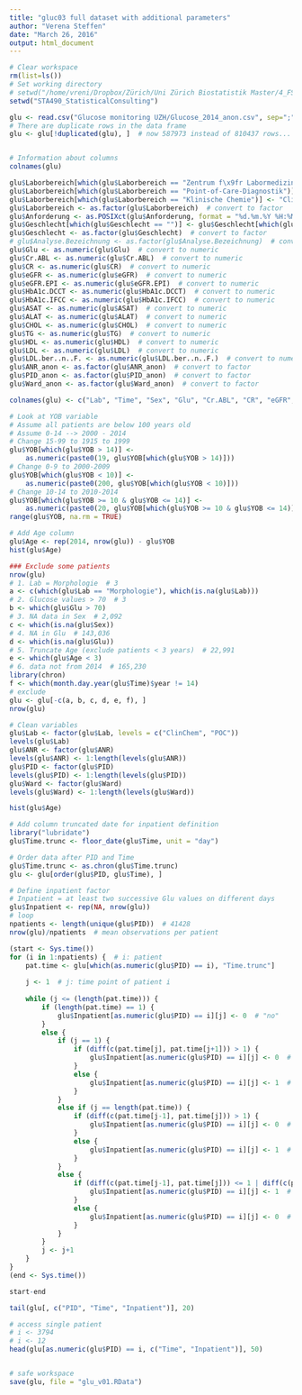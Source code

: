 ```yaml
---
title: "gluc03 full dataset with additional parameters"
author: "Verena Steffen"
date: "March 26, 2016"
output: html_document
---
```



```r
# Clear workspace
rm(list=ls())
# Set working directory
# setwd("/home/vreni/Dropbox/Zürich/Uni Zürich Biostatistik Master/4_FS_2016/STA490_StatisticalConsulting")
setwd("STA490_StatisticalConsulting")

glu <- read.csv("Glucose monitoring UZH/Glucose_2014_anon.csv", sep=";", stringsAsFactors=FALSE)
# There are duplicate rows in the data frame
glu <- glu[!duplicated(glu), ]  # now 587973 instead of 810437 rows...


# Information about columns
colnames(glu)

glu$Laborbereich[which(glu$Laborbereich == "Zentrum f\x9fr Labormedizin")] <- "Klinische Chemie"
glu$Laborbereich[which(glu$Laborbereich == "Point-of-Care-Diagnostik")] <- "POC"
glu$Laborbereich[which(glu$Laborbereich == "Klinische Chemie")] <- "ClinChem"
glu$Laborbereich <- as.factor(glu$Laborbereich)  # convert to factor
glu$Anforderung <- as.POSIXct(glu$Anforderung, format = "%d.%m.%Y %H:%M")  # convert to date format
glu$Geschlecht[which(glu$Geschlecht == "")] <- glu$Geschlecht[which(glu$Geschlecht == "U")] <- NA  # unknown gender to NA
glu$Geschlecht <- as.factor(glu$Geschlecht)  # convert to factor
# glu$Analyse.Bezeichnung <- as.factor(glu$Analyse.Bezeichnung)  # convert to factor
glu$Glu <- as.numeric(glu$Glu)  # convert to numeric
glu$Cr.ABL <- as.numeric(glu$Cr.ABL)  # convert to numeric
glu$CR <- as.numeric(glu$CR)  # convert to numeric
glu$eGFR <- as.numeric(glu$eGFR)  # convert to numeric
glu$eGFR.EPI <- as.numeric(glu$eGFR.EPI)  # convert to numeric
glu$HbA1c.DCCT <- as.numeric(glu$HbA1c.DCCT)  # convert to numeric
glu$HbA1c.IFCC <- as.numeric(glu$HbA1c.IFCC)  # convert to numeric
glu$ASAT <- as.numeric(glu$ASAT)  # convert to numeric
glu$ALAT <- as.numeric(glu$ALAT)  # convert to numeric
glu$CHOL <- as.numeric(glu$CHOL)  # convert to numeric
glu$TG <- as.numeric(glu$TG)  # convert to numeric
glu$HDL <- as.numeric(glu$HDL)  # convert to numeric
glu$LDL <- as.numeric(glu$LDL)  # convert to numeric
glu$LDL.ber..n..F. <- as.numeric(glu$LDL.ber..n..F.)  # convert to numeric
glu$ANR_anon <- as.factor(glu$ANR_anon)  # convert to factor
glu$PID_anon <- as.factor(glu$PID_anon)  # convert to factor
glu$Ward_anon <- as.factor(glu$Ward_anon)  # convert to factor

colnames(glu) <- c("Lab", "Time", "Sex", "Glu", "Cr.ABL", "CR", "eGFR", "eGFR.EPI", "HbA1c.DCCT", "HbA1c.IFCC", "ASAT", "ALAT", "CHOL", "TG", "HDL", "LDL", "LDL.calc", "YOB", "ANR", "PID", "Ward")  # simplify names

# Look at YOB variable
# Assume all patients are below 100 years old
# Assume 0-14 --> 2000 - 2014
# Change 15-99 to 1915 to 1999
glu$YOB[which(glu$YOB > 14)] <- 
    as.numeric(paste0(19, glu$YOB[which(glu$YOB > 14)]))
# Change 0-9 to 2000-2009
glu$YOB[which(glu$YOB < 10)] <- 
    as.numeric(paste0(200, glu$YOB[which(glu$YOB < 10)]))
# Change 10-14 to 2010-2014
glu$YOB[which(glu$YOB >= 10 & glu$YOB <= 14)] <- 
    as.numeric(paste0(20, glu$YOB[which(glu$YOB >= 10 & glu$YOB <= 14)]))
range(glu$YOB, na.rm = TRUE)

# Add Age column
glu$Age <- rep(2014, nrow(glu)) - glu$YOB
hist(glu$Age)

### Exclude some patients
nrow(glu)
# 1. Lab = Morphologie  # 3
a <- c(which(glu$Lab == "Morphologie"), which(is.na(glu$Lab)))
# 2. Glucose values > 70  # 3
b <- which(glu$Glu > 70)
# 3. NA data in Sex  # 2,092
c <- which(is.na(glu$Sex))
# 4. NA in Glu  # 143,036
d <- which(is.na(glu$Glu))
# 5. Truncate Age (exclude patients < 3 years)  # 22,991
e <- which(glu$Age < 3)
# 6. data not from 2014  # 165,230
library(chron)
f <- which(month.day.year(glu$Time)$year != 14)
# exclude
glu <- glu[-c(a, b, c, d, e, f), ]
nrow(glu)

# Clean variables
glu$Lab <- factor(glu$Lab, levels = c("ClinChem", "POC"))
levels(glu$Lab)
glu$ANR <- factor(glu$ANR)
levels(glu$ANR) <- 1:length(levels(glu$ANR))
glu$PID <- factor(glu$PID)
levels(glu$PID) <- 1:length(levels(glu$PID))
glu$Ward <- factor(glu$Ward)
levels(glu$Ward) <- 1:length(levels(glu$Ward))

hist(glu$Age)

# Add column truncated date for inpatient definition
library("lubridate")
glu$Time.trunc <- floor_date(glu$Time, unit = "day")

# Order data after PID and Time
glu$Time.trunc <- as.chron(glu$Time.trunc)
glu <- glu[order(glu$PID, glu$Time), ]

# Define inpatient factor
# Inpatient = at least two successive Glu values on different days
glu$Inpatient <- rep(NA, nrow(glu))
# loop
npatients <- length(unique(glu$PID))  # 41428
nrow(glu)/npatients  # mean observations per patient

(start <- Sys.time())
for (i in 1:npatients) {  # i: patient
    pat.time <- glu[which(as.numeric(glu$PID) == i), "Time.trunc"]
    
    j <- 1  # j: time point of patient i
    
    while (j <= (length(pat.time))) {
        if (length(pat.time) == 1) {
            glu$Inpatient[as.numeric(glu$PID) == i][j] <- 0  # "no"
        }
        else {
            if (j == 1) {
                if (diff(c(pat.time[j], pat.time[j+1])) > 1) {
                    glu$Inpatient[as.numeric(glu$PID) == i][j] <- 0  # "no"
                } 
                else {
                    glu$Inpatient[as.numeric(glu$PID) == i][j] <- 1  # "yes"
                }
            }
            else if (j == length(pat.time)) {
                if (diff(c(pat.time[j-1], pat.time[j])) > 1) {
                    glu$Inpatient[as.numeric(glu$PID) == i][j] <- 0  # "no"
                } 
                else {
                    glu$Inpatient[as.numeric(glu$PID) == i][j] <- 1  # "yes"
                }
            }
            else {
                if (diff(c(pat.time[j-1], pat.time[j])) <= 1 | diff(c(pat.time[j], pat.time[j+1])) <= 1) {
                    glu$Inpatient[as.numeric(glu$PID) == i][j] <- 1  # "yes"
                } 
                else {
                    glu$Inpatient[as.numeric(glu$PID) == i][j] <- 0  # "no"
                }
            }
        }
        j <- j+1
    }
}
(end <- Sys.time())

start-end

tail(glu[, c("PID", "Time", "Inpatient")], 20)

# access single patient
# i <- 3794
# i <- 12
head(glu[as.numeric(glu$PID) == i, c("Time", "Inpatient")], 50)


# safe workspace
save(glu, file = "glu_v01.RData")

```

